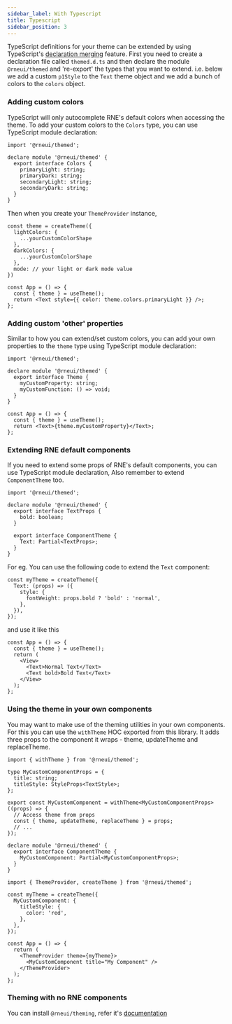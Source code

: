 ```yaml
---
sidebar_label: With Typescript
title: Typescript
sidebar_position: 3
---
```


TypeScript definitions for your theme can be extended by using TypeScript's [declaration merging](https://www.typescriptlang.org/docs/handbook/declaration-merging.html) feature. First you need to create a declaration file called `themed.d.ts` and then declare the module `@rneui/themed` and 're-export' the types that you want to extend. i.e. below we add a custom `p1Style` to the `Text` theme object and we add a bunch of colors to the `colors` object.

### Adding custom colors

TypeScript will only autocomplete RNE's default colors when accessing the theme. To add your custom colors to the `Colors` type, you can use TypeScript module declaration:

```tsx
import '@rneui/themed';

declare module '@rneui/themed' {
  export interface Colors {
    primaryLight: string;
    primaryDark: string;
    secondaryLight: string;
    secondaryDark: string;
  }
}
```

Then when you create your `ThemeProvider` instance,

```tsx
const theme = createTheme({
  lightColors: {
    ...yourCustomColorShape
  },
  darkColors: {
    ...yourCustomColorShape
  },
  mode: // your light or dark mode value
})
```

```tsx
const App = () => {
  const { theme } = useTheme();
  return <Text style={{ color: theme.colors.primaryLight }} />;
};
```

### Adding custom 'other' properties

Similar to how you can extend/set custom colors, you can add your own properties to the `theme` type using TypeScript module declaration:

```tsx
import '@rneui/themed';

declare module '@rneui/themed' {
  export interface Theme {
    myCustomProperty: string;
    myCustomFunction: () => void;
  }
}
```

```tsx
const App = () => {
  const { theme } = useTheme();
  return <Text>{theme.myCustomProperty}</Text>;
};
```

### Extending RNE default components

If you need to extend some props of RNE's default components, you can use TypeScript module declaration, Also remember to extend `ComponentTheme` too.

```tsx
import '@rneui/themed';

declare module '@rneui/themed' {
  export interface TextProps {
    bold: boolean;
  }

  export interface ComponentTheme {
    Text: Partial<TextProps>;
  }
}
```

For eg. You can use the following code to extend the `Text` component:

```tsx
const myTheme = createTheme({
  Text: (props) => ({
    style: {
      fontWeight: props.bold ? 'bold' : 'normal',
    },
  }),
});
```

and use it like this

```tsx
const App = () => {
  const { theme } = useTheme();
  return (
    <View>
      <Text>Normal Text</Text>
      <Text bold>Bold Text</Text>
    </View>
  );
};
```

### Using the theme in your own components

You may want to make use of the theming utilities in your own components. For this you can use the `withTheme` HOC exported from this library. It adds three props to the component it wraps - theme, updateTheme and replaceTheme.

```tsx
import { withTheme } from '@rneui/themed';

type MyCustomComponentProps = {
  title: string;
  titleStyle: StyleProps<TextStyle>;
};

export const MyCustomComponent = withTheme<MyCustomComponentProps>((props) => {
  // Access theme from props
  const { theme, updateTheme, replaceTheme } = props;
  // ...
});

declare module '@rneui/themed' {
  export interface ComponentTheme {
    MyCustomComponent: Partial<MyCustomComponentProps>;
  }
}
```

```tsx
import { ThemeProvider, createTheme } from '@rneui/themed';

const myTheme = createTheme({
  MyCustomComponent: {
    titleStyle: {
      color: 'red',
    },
  },
});

const App = () => {
  return (
    <ThemeProvider theme={myTheme}>
      <MyCustomComponent title="My Component" />
    </ThemeProvider>
  );
};
```

### Theming with no RNE components

You can install `@rneui/theming`, refer it's [documentation](https://www.npmjs.com/package/@rneui/theming)
